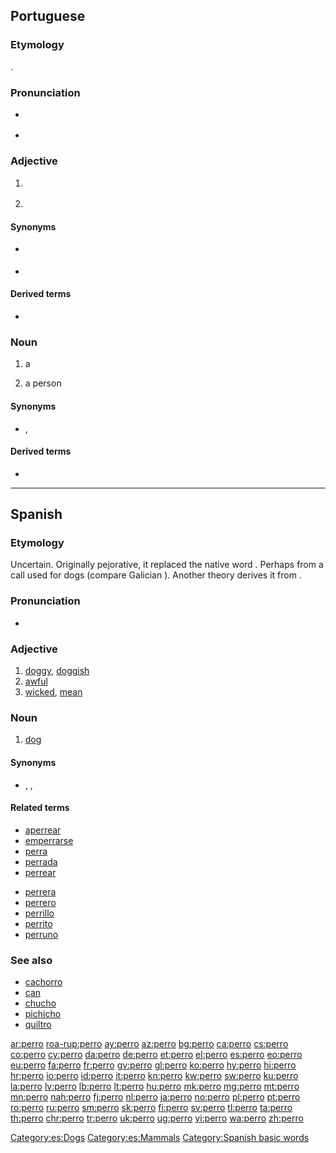 {{also|pero|però}}
==Portuguese==

===Etymology===
{{bor|pt|es|perro||dog}}.

===Pronunciation===
* {{a|Portugal|Brazil}} {{IPA|/ˈpe.ʁu/|lang=pt}}
* {{hyphenation|per|ro|lang=pt}}

===Adjective===
{{pt-adj|perr|o}}

# {{l|en|stiff}} {{gloss|of an object, rigid, hard to bend, inflexible}}
#: {{ux|pt|A porta está '''perra''', não a consigo abrir.|3=The door is stuck, I can't open it.}}
# {{l|en|stubborn}}

====Synonyms====
* {{sense|stiff}} {{l|pt|emperrado}}
* {{sense|stubborn}} {{l|pt|teimoso}}

====Derived terms====
* {{l|pt|emperrar}}

===Noun===
{{pt-noun|m|s}}

# {{lb|pt|rare}} a {{l|en|dog}}
# a {{l|en|mischievous}} person

====Synonyms====
* {{sense|dog}} {{l|pt|cão}}, {{l|pt|cachorro}}

====Derived terms====
* {{l|pt|aperrear}}

----

==Spanish==

===Etymology===
Uncertain.  Originally pejorative, it replaced the native word {{m|es|can}}. Perhaps from a call used for dogs (compare Galician {{m|ga|apurrar||set the dogs on}}). Another theory derives it from {{etyl|xib|es}}.

===Pronunciation===
* {{IPA|/ˈpe.ro/|lang=es}}

===Adjective===
{{es-adj|f=perra}}

# [[doggy]], [[doggish]]
# [[awful]]
# [[wicked]], [[mean]]

===Noun===
{{es-noun|m|f=perra}}

# [[dog]]

====Synonyms====
* {{l|es|cachorro}}, {{l|es|can}}, {{l|es|chucho}}

====Related terms====
{{rel-top}}
* [[aperrear]]
* [[emperrarse]]
* [[perra]] {{g|f}}
* [[perrada]]
* [[perrear]]
{{rel-mid}}
* [[perrera]] {{g|f}}
* [[perrero]]
* [[perrillo]]
* [[perrito]] {{g|m}}
* [[perruno]] {{pos_a}}
{{rel-bottom}}

===See also===
* [[cachorro]] {{g|m}}
* [[can]] {{g|m}}
* [[chucho]] {{g|m}}
* [[pichicho]] {{g|m}}
* [[quiltro]] {{g|m}}

[[Category:es:Dogs]]
[[Category:es:Mammals]]
[[Category:Spanish basic words]]

[[ar:perro]]
[[roa-rup:perro]]
[[ay:perro]]
[[az:perro]]
[[bg:perro]]
[[ca:perro]]
[[cs:perro]]
[[co:perro]]
[[cy:perro]]
[[da:perro]]
[[de:perro]]
[[et:perro]]
[[el:perro]]
[[es:perro]]
[[eo:perro]]
[[eu:perro]]
[[fa:perro]]
[[fr:perro]]
[[gv:perro]]
[[gl:perro]]
[[ko:perro]]
[[hy:perro]]
[[hi:perro]]
[[hr:perro]]
[[io:perro]]
[[id:perro]]
[[it:perro]]
[[kn:perro]]
[[kw:perro]]
[[sw:perro]]
[[ku:perro]]
[[la:perro]]
[[lv:perro]]
[[lb:perro]]
[[lt:perro]]
[[hu:perro]]
[[mk:perro]]
[[mg:perro]]
[[mt:perro]]
[[mn:perro]]
[[nah:perro]]
[[fj:perro]]
[[nl:perro]]
[[ja:perro]]
[[no:perro]]
[[pl:perro]]
[[pt:perro]]
[[ro:perro]]
[[ru:perro]]
[[sm:perro]]
[[sk:perro]]
[[fi:perro]]
[[sv:perro]]
[[tl:perro]]
[[ta:perro]]
[[th:perro]]
[[chr:perro]]
[[tr:perro]]
[[uk:perro]]
[[ug:perro]]
[[vi:perro]]
[[wa:perro]]
[[zh:perro]]